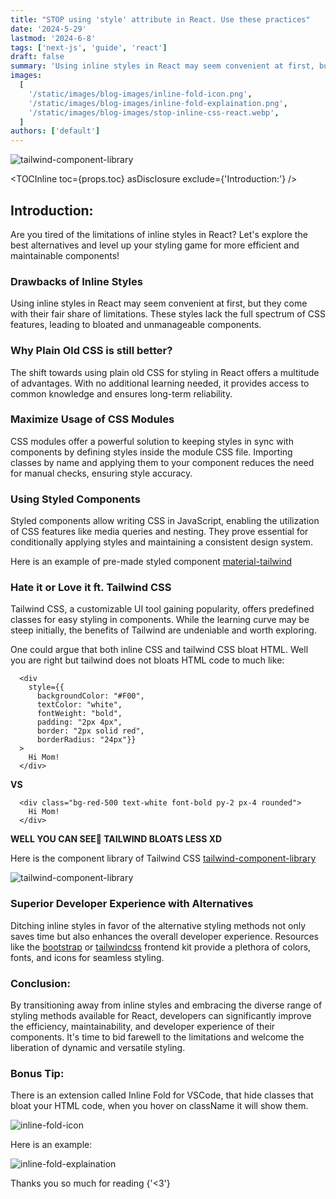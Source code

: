 ```yaml
---
title: "STOP using 'style' attribute in React. Use these practices"
date: '2024-5-29'
lastmod: '2024-6-8'
tags: ['next-js', 'guide', 'react']
draft: false
summary: 'Using inline styles in React may seem convenient at first, but they come with their fair share of limitations.'
images:
  [
    '/static/images/blog-images/inline-fold-icon.png',
    '/static/images/blog-images/inline-fold-explaination.png',
    '/static/images/blog-images/stop-inline-css-react.webp',
  ]
authors: ['default']
---
```


![tailwind-component-library](/static/images/blog-images/stop-inline-css-react.webp)

<TOCInline toc={props.toc} asDisclosure exclude={'Introduction:'} />

## Introduction:

Are you tired of the limitations of inline styles in React? Let's explore the best alternatives and level up your styling game for more efficient and maintainable components!

### Drawbacks of Inline Styles

Using inline styles in React may seem convenient at first, but they come with their fair share of limitations. These styles lack the full spectrum of CSS features, leading to bloated and unmanageable components.

### Why Plain Old CSS is still better?

The shift towards using plain old CSS for styling in React offers a multitude of advantages. With no additional learning needed, it provides access to common knowledge and ensures long-term reliability.

### Maximize Usage of CSS Modules

CSS modules offer a powerful solution to keeping styles in sync with components by defining styles inside the module CSS file. Importing classes by name and applying them to your component reduces the need for manual checks, ensuring style accuracy.

### Using Styled Components

Styled components allow writing CSS in JavaScript, enabling the utilization of CSS features like media queries and nesting. They prove essential for conditionally applying styles and maintaining a consistent design system.

Here is an example of pre-made styled component
[material-tailwind](https://www.material-tailwind.com/docs/react/button)

### Hate it or Love it ft. Tailwind CSS

Tailwind CSS, a customizable UI tool gaining popularity, offers predefined classes for easy styling in components. While the learning curve may be steep initially, the benefits of Tailwind are undeniable and worth exploring.

One could argue that both inline CSS and tailwind CSS bloat HTML. Well you are right but tailwind does not bloats HTML code to much like:

```html:inline-css
  <div
    style={{
      backgroundColor: "#F00",
      textColor: "white",
      fontWeight: "bold",
      padding: "2px 4px",
      border: "2px solid red",
      borderRadius: "24px"}}
  >
    Hi Mom!
  </div>
```

**VS**

```html:tailwind-css
  <div class="bg-red-500 text-white font-bold py-2 px-4 rounded">
    Hi Mom!
  </div>
```

**WELL YOU CAN SEE👀 TAILWIND BLOATS LESS XD**

Here is the component library of Tailwind CSS
[tailwind-component-library](https://tailwindui.com/?ref=top)

![tailwind-component-library](/static/images/blog-images/tailwind-component-library.webp)

### Superior Developer Experience with Alternatives

Ditching inline styles in favor of the alternative styling methods not only saves time but also enhances the overall developer experience. Resources like the [bootstrap](https://getbootstrap.com/) or [tailwindcss](https://tailwindcss.com/) frontend kit provide a plethora of colors, fonts, and icons for seamless styling.

### Conclusion:

By transitioning away from inline styles and embracing the diverse range of styling methods available for React, developers can significantly improve the efficiency, maintainability, and developer experience of their components. It's time to bid farewell to the limitations and welcome the liberation of dynamic and versatile styling.

### Bonus Tip:

There is an extension called Inline Fold for VSCode, that hide classes that bloat your HTML code, when you hover on className it will show them.

![inline-fold-icon](/static/images/blog-images/inline-fold-icon.png)

Here is an example:

![inline-fold-explaination](/static/images/blog-images/inline-fold-explaination.webp)

Thanks you so much for reading {'<3'}
